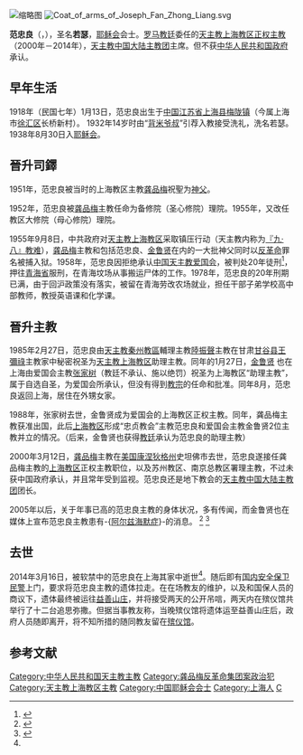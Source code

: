 {{Infobox Christian leader
|type=bishop
|name        = 范忠良
|image       = Josephus Vei Zong Leong.jpg
|image_size  = 
|caption     = 范忠良
|birth_date  = 1918年1月13日
|birth_place = {{ROC-1912|江苏省}}[[上海县|上海县]][[梅陇镇_(上海市)|梅陇镇]]
|death_date  = 2014年3月16日
|death_place = {{PRC}}[[上海市|上海市]]
|nationality = {{PRC}}
|occupation  = [[天主教上海教区|天主教上海教区]][[正权主教|正权主教]]（2000年—2014年）、[[天主教中国大陆主教团|天主教中国大陆主教团]]主席
}}
[[File:Fan_Zhongliang.jpg|缩略图]]
[[File:Coat_of_arms_of_Joseph_Fan_Zhong_Liang.svg|right]]

'''范忠良'''（{{lang-en|Josephus Vei Zong Leong，S.J.}}，{{bd|1918年|1月13日|2014年|3月16日|catIdx=F}}），圣名'''若瑟'''，[[耶稣会|耶稣会]]会士。[[罗马教廷|罗马教廷]]委任的[[天主教上海教区|天主教上海教区]][[正权主教|正权主教]]（2000年－2014年），[[天主教中国大陆主教团|天主教中国大陆主教团]]主席。但不获[[中华人民共和国政府|中华人民共和国政府]]承认。

== 早年生活 ==
1918年（民国七年）1月13日，范忠良出生于[[中国|中国]][[江苏省|江苏省]][[上海县|上海县]][[梅陇镇_(上海市)|梅陇镇]]（今属上海市[[徐汇区|徐汇区]]长桥新村）。<!-- 松江县（今上海市[[松江区|松江区]]）。-->1932年14岁时由“[[传教士|背米爷叔]]”引荐入教接受洗礼，洗名若瑟。1938年8月30日入[[耶稣会|耶稣会]]。

== 晉升司鐸 ==
1951年，范忠良被当时的上海教区主教[[龚品梅|龚品梅]]祝聖为[[神父|神父]]。

1952年，范忠良被[[龚品梅|龚品梅]]主教任命为备修院（圣心修院）理院。1955年，又改任教区大修院（母心修院）理院。

1955年9月8日，中共政府对[[天主教上海教区|天主教上海教区]]采取镇压行动（天主教内称为[[龚品梅反革命集团案|『九·八』教难]]），[[龚品梅|龚品梅]]主教和包括范忠良、[[金鲁贤|金鲁贤]]在内的一大批神父同时以[[反革命|反革命]]罪名被捕入狱。1958年，范忠良因拒绝承认[[中国天主教爱国会|中国天主教爱国会]]，被判处20年徒刑<ref name=c18bishop>{{cite news|title=上海天主教人士范忠良软禁中辞世|url=http://cn.nytimes.com/china/20140318/c18bishop/|accessdate=2014-03-19|newspaper=纽约时报中文网|date=2014年3月18日}}</ref>，押往[[青海省|青海省]]服刑，在青海坟场从事搬运尸体的工作。1978年，范忠良的20年刑期已满，由于回沪政策没有落实，被留在青海劳改农场就业，担任干部子弟学校高中部教师，教授英语课和化学课。

== 晉升主教 ==
1985年2月27日，范忠良由[[天主教秦州教區|天主教秦州教區]]輔理主教[[陸振聲|陸振聲]]主教在甘肃[[甘谷县|甘谷县]][[王彌祿|王彌祿]]主教家中秘密祝圣为[[天主教上海教区|天主教上海教区]]助理主教。同年的1月27日，[[金鲁贤|金鲁贤]]<!-- 和[[李思德|李思德]] -->也在上海由爱国会主教[[张家树|张家树]]（教廷不承认、施以绝罚）祝圣为上海教区“助理主教”，属于自选自圣，为爱国会所承认，但没有得到[[教宗|教宗]]的任命和批准。同年8月，范忠良返回上海，居住在外甥女家。

1988年，张家树去世，金鲁贤成为爱国会的上海教区正权主教。同年，龚品梅主教获准出国，此后[[上海教区|上海教区]]形成“忠贞教会”主教范忠良和爱国会主教金鲁贤2位主教并立的情况。（后来，金鲁贤也获得[[教廷|教廷]]承认为范忠良的助理主教）

2000年3月12日，[[龚品梅|龚品梅]]主教在[[美国|美国]][[康涅狄格州|康涅狄格州]]史坦佛市去世，范忠良遂接任龚品梅主教的[[上海教区|上海教区]]正权主教职位，以及苏州教区、南京总教区署理主教，不过未获中国政府承认，并且常年受到监视。范忠良还是地下教会的[[天主教中国大陆主教团|天主教中国大陆主教团]]团长。

2005年以后，关于年事已高的范忠良主教的身体状况，多有传闻，而金鲁贤也在媒体上宣布范忠良主教患有-{[[阿尔兹海默症|阿尔兹海默症]]}-的消息。
<ref>{{Citation
 | title="L'Église clandestine de Chine ne voudra pas appliquer le texte de Benoît XVI"
 | newspaper=La Croix
 | date=17 juliet, 2007.
 | year=2007
 | month=jullet
 | url=http://www.la-croix.com/Religion/Actualite/L-Eglise-clandestine-de-Chine-ne-voudra-pas-appliquer-le-texte-de-Benoit-XVI-_NG_-2007-07-17-524411
}}
</ref>
<ref>{{Citation
 | title=《十字架报》金鲁贤：我们忠于教皇
 | newspaper=[[法国国际广播电台|法国国际广播电台]]法国报纸摘要
 | date=18 juliet, 2007.
 | year=2007
 | month=jullet
 | url=http://www.rfi.fr/actucn/articles/091/article_2876.asp
}}
</ref>

== 去世 ==
2014年3月16日，被软禁中的范忠良在上海其家中逝世<ref name="c18bishop" />。随后即有[[国内安全保卫|国内安全保卫]][[民警|民警]]上门，要求将范忠良主教的遗体拉走。在在场教友的维护，以及和国保人员的商议下，遗体最终被运往[[益善山庄|益善山庄]]，并将接受两天的公开吊唁，两天内在殡仪馆共举行了十二台追思弥撒。但据当事教友称，当晚殡仪馆将遗体运至益善山庄后，政府人员随即离开，将不知所措的随同教友留在[[殡仪馆|殡仪馆]]。

== 参考文献 ==
{{Reflist}}

{{DEFAULTSORT:Fan范}}
[[Category:中华人民共和国天主教主教|Category:中华人民共和国天主教主教]]
[[Category:龚品梅反革命集团案政治犯|Category:龚品梅反革命集团案政治犯]]
[[Category:天主教上海教区主教|Category:天主教上海教区主教]]
[[Category:中国耶稣会会士|Category:中国耶稣会会士]]
[[Category:上海人|Category:上海人]]
[[Category:范姓|C]]